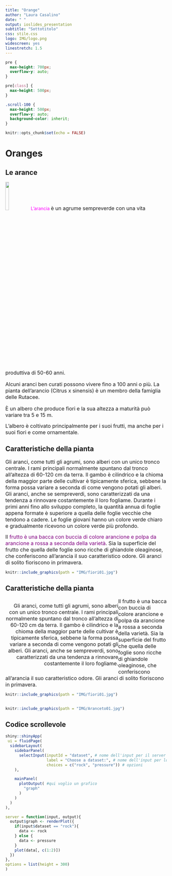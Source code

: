 ```yaml
---
title: "Orange"
author: "Laura Casalino"
date: " "
output: ioslides_presentation
subtitle: "Sottotitolo"
css: stile.css
logo: IMG/logo.png
widescreen: yes
linestretch: 1.5
---
```

<style>
.forceBreak { -webkit-column-break-after: always; break-after: column; }
.myClass {font-size: 14px;}
</style>

```css
pre {
  max-height: 700px;
  overflow-y: auto;
}

pre[class] {
  max-height: 500px;
}

.scroll-100 {
  max-height: 500px;
  overflow-y: auto;
  background-color: inherit;
}
```


```r
knitr::opts_chunk$set(echo = FALSE)
```

# Oranges

## Le arance {.build}

<img width="15%" height="15%" src="IMG/arance.jpg"> <span style="color:magenta"> L'arancia </span>
<font size="3">  è un agrume sempreverde con una vita produttiva di 50-60 anni. 

<div>

Alcuni aranci ben curati possono vivere fino a 100 anni o più. La pianta dell’arancio (Citrus x sinensis) è un membro della famiglia delle Rutacee. 

È un albero che produce fiori e la sua altezza a maturità può variare tra 5 e 15 m.</font>

</div>

</span><font size="3">L’albero è coltivato principalmente per i suoi frutti, ma anche per i suoi fiori e come ornamentale.</font>

## Caratteristiche della pianta {.columns-2} 


<div align=justify></span><font size="3"> Gli aranci, come tutti gli agrumi, sono alberi con un unico tronco centrale. I rami principali normalmente spuntano dal tronco all’altezza di 60-120 cm da terra. Il gambo è cilindrico e la chioma della maggior parte delle cultivar è tipicamente sferica, sebbene la forma possa variare a seconda di come vengono potati gli alberi. Gli aranci, anche se sempreverdi, sono caratterizzati da una tendenza a rinnovare costantemente il loro fogliame. Durante i primi anni fino allo sviluppo completo, la quantità annua di foglie appena formate è superiore a quella delle foglie vecchie che tendono a cadere. Le foglie giovani hanno un colore verde chiaro e gradualmente ricevono un colore verde più profondo.</font>

<p class="forceBreak"></p>

</span><font size="3"> Il <span style="color:purple">frutto è una bacca con buccia di colore arancione e polpa da arancione a rossa a seconda della varietà</span>. Sia la superficie del frutto che quella delle foglie sono ricche di ghiandole oleaginose, che conferiscono all’arancia il suo caratteristico odore. Gli aranci di solito fioriscono in primavera.</font></div>


```r
knitr::include_graphics(path = "IMG/fiori01.jpg")
```


## Caratteristiche della pianta {.build .columns-2} 

<div style="float: left; width: 70%; text-align: right;">

</span><font size="3"> Gli aranci, come tutti gli agrumi, sono alberi con un unico tronco centrale. I rami principali normalmente spuntano dal tronco all’altezza di 60-120 cm da terra. Il gambo è cilindrico e la chioma della maggior parte delle cultivar è tipicamente sferica, sebbene la forma possa variare a seconda di come vengono potati gli alberi. Gli aranci, anche se sempreverdi, sono caratterizzati da una tendenza a rinnovare costantemente il loro fogliame. </font>

</div>

<p class="forceBreak"></p>

</span><font size="3"> Il frutto è una bacca con buccia di colore arancione e polpa da arancione a rossa a seconda della varietà. Sia la superficie del frutto che quella delle foglie sono ricche di ghiandole oleaginose, che conferiscono all’arancia il suo caratteristico odore. Gli aranci di solito fioriscono in primavera.</font>


```r
knitr::include_graphics(path = "IMG/fiori01.jpg")
```


##

```r
knitr::include_graphics(path = "IMG/Aranceto01.jpg")
```

## Codice scrollevole

```r
shiny::shinyApp(
 ui = fluidPage(
  sidebarLayout(
    sidebarPanel(
      selectInput(inputId = "dataset", # nome dell'input per il server
                  label = "Choose a dataset:", # nome dell'input per lo user
                  choices = c("rock", "pressure")) # opzioni
    ),

    mainPanel(
      plotOutput( #qui voglio un grafico 
        "graph"   
      )
    ) 
  )
),

server = function(input, output){
  output$graph <- renderPlot({
    if(input$dataset == "rock"){ 
      data <- rock
    } else {
      data <- pressure
    } 
    plot(data[, c(1:2)])
  })
}, 
options = list(height = 300)
)
```

